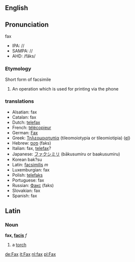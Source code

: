 ==English==
==Pronunciation==
fax
*IPA: //
*SAMPA: //
*AHD: /făks/

=== Etymology ===

Short form of facsimile
{{wikipedia}}
# An operation which is used for printing via the phone
===translations===
*Alsatian: fax
*Catalan: fax
*Dutch: [[telefax]]
*French: [[télécopieur]]
*German: [[Fax]]
*Greek: [[Τηλεομοιοτυπία]] (tileomoiotypia or tileomiotipia) ([[:el:Τηλεομοιοτυπία|el]])
*Hebrew: [[פקס]] (faks)
*Italian: fax, [[telefax]]?
*Japanese: [[ファクシミリ]] (bākusumiru or baakusumiru)
*Korean<!--: [[]] (-->bak?su<!--)-->
*Latin: [[facsimilis]] ''m''
*Luxemburgian: fax
*Polish: [[telefaks]]
*Portuguese: fax
*Russian: [[Факс]] (faks)
*Slovakian: fax
*Spanish: fax

==Latin==
===Noun===
'''fax, [[Wiktionary Appendix:Latin third declension|facis]]''' ''f''

#a [[torch]]

[[de:Fax]]
[[it:Fax]]
[[nl:fax]]
[[pl:Fax]]